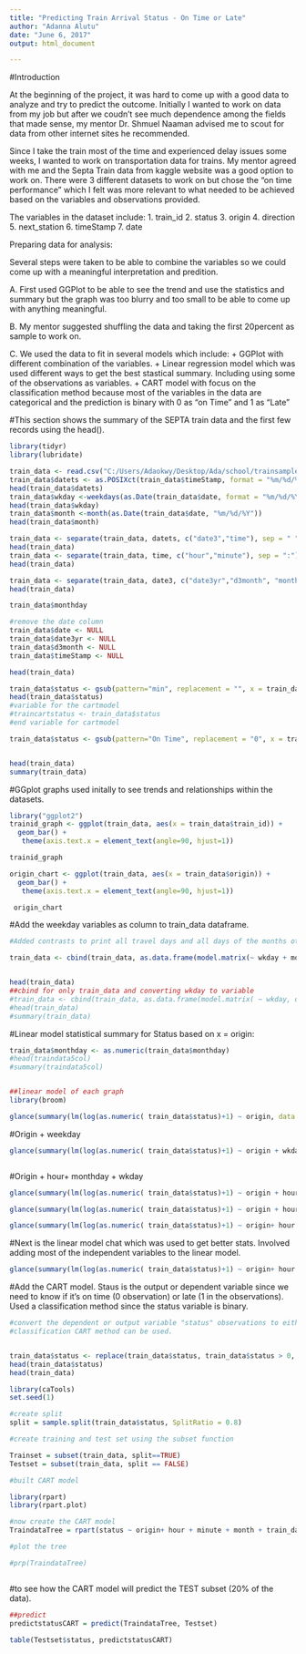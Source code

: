 ---
title: "Predicting Train Arrival Status - On Time or Late"
author: "Adanna Alutu"
date: "June 6, 2017"
output: html_document

---

#Introduction

At the beginning of the project, it was hard to come up with a good data to analyze and try to predict the outcome. Initially I wanted to work on data from my job but after we coudn't see much dependence among the fields that made sense, my mentor Dr. Shmuel Naaman advised me to scout for data from other internet sites he recommended.

Since I take the train most of the time and experienced delay issues some weeks, I wanted to work on transportation data for trains. My mentor agreed with me and the Septa Train data from kaggle website was a good option to work on. There were 3 different datasets to work on but chose the "on time performance" which I felt was more relevant to what needed to be achieved based on the variables and observations provided.

The variables in the dataset include:
1. train_id
2. status
3. origin
4. direction
5. next_station
6. timeStamp
7. date

Preparing data for analysis:

Several steps were taken to be able to combine the variables so we could come up with a meaningful interpretation and predition.

A. First used GGPlot to be able to see the trend and use the statistics and summary but the graph was too blurry and too small to be able to come up with anything meaningful.

B. My mentor suggested shuffling the data and taking the first 20percent as sample to work on.

C. We used the data to fit in several models which include:
    + GGPlot with different combination of the variables.
    + Linear regression model which was used different ways to get the best stastical summary. Including using some of the observations as variables.
    + CART model with focus on the classification method because most of the variables in the data are categorical and the prediction is binary with 0 as "on Time" and 1 as "Late"

#This section shows the summary of the SEPTA train data and the first few records using the head().

```{r, echo=FALSE}

library(tidyr)
library(lubridate)

train_data <- read.csv("C:/Users/Adaokwy/Desktop/Ada/school/trainsample_otp.csv")
train_data$datets <- as.POSIXct(train_data$timeStamp, format = "%m/%d/%Y %H:%M")
head(train_data$datets)
train_data$wkday <-weekdays(as.Date(train_data$date, format = "%m/%d/%Y"))
head(train_data$wkday)
train_data$month <-month(as.Date(train_data$date, "%m/%d/%Y"))
head(train_data$month)

train_data <- separate(train_data, datets, c("date3","time"), sep = " ")
head(train_data)
train_data <- separate(train_data, time, c("hour","minute"), sep = ":")
head(train_data)

train_data <- separate(train_data, date3, c("date3yr","d3month", "monthday"), sep = "-")
head(train_data)

train_data$monthday

#remove the date column
train_data$date <- NULL
train_data$date3yr <- NULL
train_data$d3month <- NULL
train_data$timeStamp <- NULL

head(train_data)

train_data$status <- gsub(pattern="min", replacement = "", x = train_data$status, ignore.case = TRUE)
head(train_data$status)
#variable for the cartmodel
#traincartstatus <- train_data$status
#end variable for cartmodel

train_data$status <- gsub(pattern="On Time", replacement = "0", x = train_data$status, ignore.case = TRUE)


head(train_data)
summary(train_data)

```

#GGplot graphs used initally to see trends and relationships within the datasets.
```{r}

library("ggplot2")
trainid_graph <- ggplot(train_data, aes(x = train_data$train_id)) +
  geom_bar() +
   theme(axis.text.x = element_text(angle=90, hjust=1))

trainid_graph

```


```{r}

origin_chart <- ggplot(train_data, aes(x = train_data$origin)) +
  geom_bar() +
   theme(axis.text.x = element_text(angle=90, hjust=1))

 origin_chart
```



#Add the weekday variables as column to train_data dataframe.
```{r}
#Added contrasts to print all travel days and all days of the months otherwise some are skipped.

train_data <- cbind(train_data, as.data.frame(model.matrix(~ wkday + monthday, data = train_data, contrasts.arg = list(wkday = contr.treatment(n = 7, contrasts = FALSE), monthday = contr.treatment(n = 31, contrasts = FALSE)))))


head(train_data)
##cbind for only train_data and converting wkday to variable
#train_data <- cbind(train_data, as.data.frame(model.matrix( ~ wkday, data = train_data)))
#head(train_data)
#summary(train_data)
```

#Linear model statistical summary for Status based on x = origin:

```{r}

train_data$monthday <- as.numeric(train_data$monthday)
#head(traindata5col)
#summary(traindata5col)


##linear model of each graph
library(broom)

glance(summary(lm(log(as.numeric( train_data$status)+1) ~ origin, data = train_data)))

```


#Origin + weekday

```{r}

glance(summary(lm(log(as.numeric( train_data$status)+1) ~ origin + wkday, data = train_data)))

```
```{r}

```
#Origin + hour+ monthday + wkday

```{r}

glance(summary(lm(log(as.numeric( train_data$status)+1) ~ origin + hour, data = train_data)))

glance(summary(lm(log(as.numeric( train_data$status)+1) ~ origin + hour + wkday + monthday, data = train_data)))

```




```{r}
glance(summary(lm(log(as.numeric( train_data$status)+1) ~ origin+ hour + month + monthday + wkday1 + wkday2 + wkday3 + wkday4 + wkday5, data = train_data)))

```



#Next is the linear model chat which was used to get better stats. Involved adding most of the independent variables to the linear model.
```{r}

glance(summary(lm(log(as.numeric( train_data$status)+1) ~ origin+ hour + minute + month + wkday1 + wkday2 + wkday3 + wkday4 + wkday5 + wkday6 + wkday7 + monthday1 + monthday2 + monthday3 + monthday4 + monthday5 + monthday6 + monthday7 + monthday8 + monthday9 + monthday10 + monthday11 + monthday12 + monthday13 + monthday14+ monthday15 + monthday16 + monthday17 + monthday18 + monthday19 + monthday20 + monthday21+ monthday22 + monthday23 + monthday24 + monthday25 + monthday26 + monthday27 + monthday28+ monthday29 + monthday30 + monthday31 + train_data$next_station + train_data$direction, data = train_data)))

```

#Add the CART model. Staus is the output or dependent variable since we need to know if it's on time (0 observation) or late (1 in the observations). Used a classification method since the status variable is binary.
```{r}

#convert the dependent or output variable "status" observations to either 0 or 1 so #the
#classification CART method can be used.


train_data$status <- replace(train_data$status, train_data$status > 0, 1)
head(train_data$status)
head(train_data)

library(caTools)
set.seed(1)

#create split
split = sample.split(train_data$status, SplitRatio = 0.8)

#create training and test set using the subset function

Trainset = subset(train_data, split==TRUE)
Testset = subset(train_data, split == FALSE)

#built CART model

library(rpart)
library(rpart.plot)

#now create the CART model
TraindataTree = rpart(status ~ origin+ hour + minute + month + train_data$next_station + train_data$direction, data = train_data, method = "class", control = rpart.control(minbucket = 25))

#plot the tree

#prp(TraindataTree)



```


#to see how the CART model will predict the TEST subset (20% of the data).

```{r}
##predict 
predictstatusCART = predict(TraindataTree, Testset)

table(Testset$status, predictstatusCART)

```


